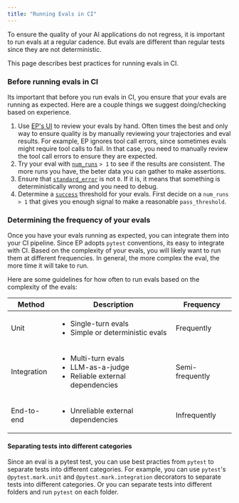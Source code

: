 ```yaml
---
title: "Running Evals in CI"
---
```


To ensure the quality of your AI applications do not regress, it is important to
run evals at a regular cadence. But evals are different than regular tests since
they are not deterministic.

This page describes best practices for running evals in CI.

### Before running evals in CI

Its important that before you run evals in CI, you ensure that your evals are
running as expected. Here are a couple things we suggest doing/checking based on experience.

1. Use [EP's UI](/tutorial/ui/getting-started) to review your evals by hand.
Often times the best and only way to ensure quality is by manually reviewing
your trajectories and eval results. For example, EP ignores tool call errors,
since sometimes evals might require tool calls to fail. In that case, you need
to manually review the tool call errors to ensure they are expected.
2. Try your eval with [`num_runs`](/reference/evaluation-test#multiple-runs-and-aggregation) `> 1` to see if the results are consistent. The more runs you have, the beter data you can gather to make assertions.
3. Ensure that [`standard_error`](/reference/evaluation-test#threshold-configuration) is not `0`. If it is, it means that something is deterministically wrong and you need to debug.
5. Determine a [`success`](/reference/evaluation-test#threshold-configuration) threshold for your evals. First decide on a `num_runs > 1` that gives you enough signal to make a reasonable `pass_threshold`.

### Determining the frequency of your evals

Once you have your evals running as expected, you can integrate them into your
CI pipeline. Since EP adopts `pytest` conventions, its easy to integrate with
CI. Based on the complexity of your evals, you will likely want to run them at
different frequencies. In general, the more complex the eval, the more time it
will take to run.

Here are some guidelines for how often to run evals based on the complexity of
the evals:


| Method        | Description                                                                 | Frequency      |
|---------------|-----------------------------------------------------------------------------|---------------|
| Unit          | <ul><li>Single-turn evals</li><li>Simple or deterministic evals</li></ul>   | Frequently    |
| Integration   | <ul><li>Multi-turn evals</li><li>LLM-as-a-judge</li><li>Reliable external dependencies</li></ul> | Semi-frequently |
| End-to-end    | <ul><li>Unreliable external dependencies</li></ul>                          | Infrequently  |

#### Separating tests into different categories

Since an eval is a pytest test, you can use best practies from `pytest` to
separate tests into different categories. For example, you can use `pytest`'s
`@pytest.mark.unit` and `@pytest.mark.integration` decorators to separate tests
into different categories. Or you can separate tests into different folders and
run `pytest` on each folder.